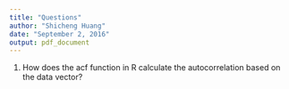 ```yaml
---
title: "Questions"
author: "Shicheng Huang"
date: "September 2, 2016"
output: pdf_document
---
```

1. How does the acf function in R calculate the autocorrelation based on the data vector?  